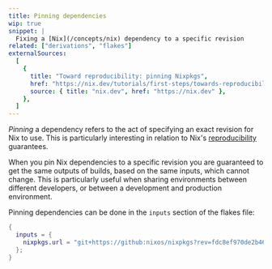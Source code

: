 ```yaml
---
title: Pinning dependencies
wip: true
snippet: |
  Fixing a [Nix](/concepts/nix) dependency to a specific revision
related: ["derivations", "flakes"]
externalSources:
  [
    {
      title: "Toward reproducibility: pinning Nixpkgs",
      href: "https://nix.dev/tutorials/first-steps/towards-reproducibility-pinning-nixpkgs",
      source: { title: "nix.dev", href: "https://nix.dev" },
    },
  ]
---
```


_Pinning_ a dependency refers to the act of specifying an exact revision for Nix to use.
This is particularly interesting in relation to Nix's [reproducibility](/concepts/reproducibility) guarantees.

When you pin Nix dependencies to a specific revision you are guaranteed to get the same outputs of builds, based on the same inputs, which cannot change.
This is particularly useful when sharing environments between different developers, or between a development and production environment.

Pinning dependencies can be done in the `inputs` section of the flakes file:

```nix title="flake.nix"
{
  inputs = {
    nixpkgs.url = "git+https://github:nixos/nixpkgs?rev=fdc8ef970de2b4634e1b3dca296e1ed918459a9e";
  };
}
```
